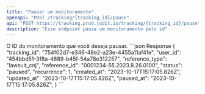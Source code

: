 ```yaml
---
title: "Pausar um monitoramento"
openapi: "POST /tracking/{tracking_id}/pause"
api: "POST https://tracking.prod.judit.io/tracking/{tracking_id}/pause"
description: "Esse endpoint pausa um monitoramento pelo id"
---
```


<ParamField path="tracking_id" type="string" required>
    O ID do monitoramento que você deseja pausar.
</ParamField>

<ResponseExample>
    ```json Response
    {
        "tracking_id": "754f02d7-e346-48e2-a23e-4455a11af41e",
        "user_id": "454bbd51-3f8a-4889-b45f-54a78e312257",
        "reference_type": "lawsuit_cnj",
        "reference_id": "0001234-55.2023.8.26.0100",
        "status": "paused",
        "recurrence": 1,
        "created_at": "2023-10-17T15:17:05.826Z",
        "updated_at": "2023-10-17T15:17:05.826Z",
        "paused_at": "2023-10-17T15:17:05.826Z",
    }
    ```
</ResponseExample>
